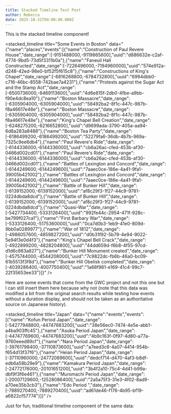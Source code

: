```yaml
---
title: Stacked Timeline Test Post
author: Rebecca
date: 2025-10-31T04:00:00.000Z
---
```


This is the stacked timeline component!

<stacked_timeline title="Some Events in Boston" data="{&#x22;name&#x22;:&#x22;places&#x22;,&#x22;events&#x22;:[{&#x22;name&#x22;:&#x22;Construction of Paul Revere House&#x22;,&#x22;date_range&#x22;:[-9151488000,-9119865600],&#x22;uuid&#x22;:&#x22;d886632e-c2af-4774-9bd5-73d5f3311b0a&#x22;},{&#x22;name&#x22;:&#x22;Faneuil Hall Constructed&#x22;,&#x22;date_range&#x22;:[-7226496000,-7194960000],&#x22;uuid&#x22;:&#x22;574e912a-d248-42ed-98e0-bf52f5f615c8&#x22;},{&#x22;name&#x22;:&#x22;Constructions of King's Chapel&#x22;,&#x22;date_range&#x22;:[-6816268800,-6784732800],&#x22;uuid&#x22;:&#x22;6994dbb0-c716-46bc-8558-742bae7a4231&#x22;},{&#x22;name&#x22;:&#x22;Protests against the Sugar Act and the Stamp Act&#x22;,&#x22;date_range&#x22;:[-6500736000,-6469113600],&#x22;uuid&#x22;:&#x22;4d6e815f-2db0-4fbe-a9bb-f90e4dc8ea10&#x22;},{&#x22;name&#x22;:&#x22;Boston Massacre&#x22;,&#x22;date_range&#x22;:[-6305904000,-6305904000],&#x22;uuid&#x22;:&#x22;58492ba2-8f1c-447c-987b-f8a46617e48e&#x22;},{&#x22;name&#x22;:&#x22;Boston Massacre&#x22;,&#x22;date_range&#x22;:[-6305904000,-6305904000],&#x22;uuid&#x22;:&#x22;58492ba2-8f1c-447c-987b-f8a46617e48e&#x22;},{&#x22;name&#x22;:&#x22;King's Chapel Bell Creation&#x22;,&#x22;date_range&#x22;:[-6248275200,-6216652800],&#x22;uuid&#x22;:&#x22;d9699ada-3790-405a-aa94-6d8a283a8488&#x22;},{&#x22;name&#x22;:&#x22;Boston Tea Party&#x22;,&#x22;date_range&#x22;:[-6186499200,-6186499200],&#x22;uuid&#x22;:&#x22;52279fa6-36db-4b7b-969a-7325c9ee6db4&#x22;},{&#x22;name&#x22;:&#x22;Paul Revere's Ride&#x22;,&#x22;date_range&#x22;:[-6144336000,-6144336000],&#x22;uuid&#x22;:&#x22;cb6a26ac-cfed-453b-af30-0466d002cd01&#x22;},{&#x22;name&#x22;:&#x22;Paul Revere's Ride&#x22;,&#x22;date_range&#x22;:[-6144336000,-6144336000],&#x22;uuid&#x22;:&#x22;cb6a26ac-cfed-453b-af30-0466d002cd01&#x22;},{&#x22;name&#x22;:&#x22;Battles of Lexington and Concord&#x22;,&#x22;date_range&#x22;:[-6144249600,-6144249600],&#x22;uuid&#x22;:&#x22;7aaec0ce-186e-4a41-9fa1-39005b421002&#x22;},{&#x22;name&#x22;:&#x22;Battles of Lexington and Concord&#x22;,&#x22;date_range&#x22;:[-6144249600,-6144249600],&#x22;uuid&#x22;:&#x22;7aaec0ce-186e-4a41-9fa1-39005b421002&#x22;},{&#x22;name&#x22;:&#x22;Battle of Bunker Hill&#x22;,&#x22;date_range&#x22;:[-6139152000,-6139152000],&#x22;uuid&#x22;:&#x22;af8c29f3-1f27-44c9-9781-0224dbda8dcd&#x22;},{&#x22;name&#x22;:&#x22;Battle of Bunker Hill&#x22;,&#x22;date_range&#x22;:[-6139152000,-6139152000],&#x22;uuid&#x22;:&#x22;af8c29f3-1f27-44c9-9781-0224dbda8dcd&#x22;},{&#x22;name&#x22;:&#x22;Quasi-War&#x22;,&#x22;date_range&#x22;:[-5427734400,-5333126400],&#x22;uuid&#x22;:&#x22;992fe44c-2954-471f-928c-be799f027ca1&#x22;},{&#x22;name&#x22;:&#x22;First Barbary War&#x22;,&#x22;date_range&#x22;:[-5333126400,-5175360000],&#x22;uuid&#x22;:&#x22;0ca7d0b3-1eb9-41e0-809d-9bb0a0289977&#x22;},{&#x22;name&#x22;:&#x22;War of 1812&#x22;,&#x22;date_range&#x22;:[-4986057600,-4859827200],&#x22;uuid&#x22;:&#x22;d0b31f92-5b79-4e94-9022-5e94f3e0d4f3&#x22;},{&#x22;name&#x22;:&#x22;King's Chapel Bell Crack&#x22;,&#x22;date_range&#x22;:[-4922899200,-4828204800],&#x22;uuid&#x22;:&#x22;44dd659d-f6b8-4f55-97cd-d1d6c863a827&#x22;},{&#x22;name&#x22;:&#x22;Bunker Hill Monument created&#x22;,&#x22;date_range&#x22;:[-4575744000,-4544208000],&#x22;uuid&#x22;:&#x22;7c9822dc-fb6b-46a0-bc09-61b5513f3f8d&#x22;},{&#x22;name&#x22;:&#x22;Bunker Hill Obelisk completed&#x22;,&#x22;date_range&#x22;:[-4039286400,-4007750400],&#x22;uuid&#x22;:&#x22;1a68f981-e169-41c4-99c7-22f35653ee33&#x22;}]}" />

Here are some events that come from the GWC project and not this one but I can still insert them here because why not (note that this data was modified a bit from the original search results while testing how events without a duration display, and should not be taken as an authoritative source on Japanese history).

<stacked_timeline title="Japan" data="{&#x22;name&#x22;:&#x22;events&#x22;,&#x22;events&#x22;:[{&#x22;name&#x22;:&#x22;Kofun Period Japan&#x22;,&#x22;date_range&#x22;:[-54277948800,-44747683200],&#x22;uuid&#x22;:&#x22;38e56ec0-7474-4e5e-abb1-a4ba903ffc45&#x22;},{&#x22;name&#x22;:&#x22;Asuka Period Japan&#x22;,&#x22;date_range&#x22;:[-44747769600,-44747683200],&#x22;uuid&#x22;:&#x22;4b9c163f-0f97-4d80-a77a-9760eeed89cf&#x22;},{&#x22;name&#x22;:&#x22;Nara Period Japan&#x22;,&#x22;date_range&#x22;:[-39761798400,-37110873600],&#x22;uuid&#x22;:&#x22;a7eed3c6-4a07-4414-954b-f654d13f37f6&#x22;},{&#x22;name&#x22;:&#x22;Heian Period Japan&#x22;,&#x22;date_range&#x22;:[-37110960000,-24772089600],&#x22;uuid&#x22;:&#x22;dedcf714-d470-4af3-b8df-edb6a58b29e9&#x22;},{&#x22;name&#x22;:&#x22;Kamakura Period Japan&#x22;,&#x22;date_range&#x22;:[-24772176000,-20101651200],&#x22;uuid&#x22;:&#x22;3b4f2a10-75c4-4d41-b99a-dbf9f3f6e461&#x22;},{&#x22;name&#x22;:&#x22;Muromachi Period Japan&#x22;,&#x22;date_range&#x22;:[-20007129600,-12528086400],&#x22;uuid&#x22;:&#x22;2a5a75f3-31e3-4f02-8ad9-a70ee35b3cb3&#x22;},{&#x22;name&#x22;:&#x22;Edo Period &#x22;,&#x22;date_range&#x22;:[-7889270400,-7889270400],&#x22;uuid&#x22;:&#x22;ad61de46-f176-4b95-bf19-a6822cf57774&#x22;}]}" />

Just for fun, traditional timeline component of the same data:

<timeline title="Japan Timeline Component" data="{&#x22;name&#x22;:&#x22;events&#x22;,&#x22;events&#x22;:[{&#x22;name&#x22;:&#x22;Asuka Period Japan&#x22;,&#x22;start_date&#x22;:[-44747769600,-44747683200],&#x22;end_date&#x22;:[]},{&#x22;name&#x22;:&#x22;Edo Period &#x22;,&#x22;start_date&#x22;:[-7889270400,-7889184000],&#x22;end_date&#x22;:[-7889270400,-7889270400]},{&#x22;name&#x22;:&#x22;Heian Period Japan&#x22;,&#x22;start_date&#x22;:[-37110960000],&#x22;end_date&#x22;:[-24772176000,-24772089600]},{&#x22;name&#x22;:&#x22;Kamakura Period Japan&#x22;,&#x22;start_date&#x22;:[-24772176000,-24772089600],&#x22;end_date&#x22;:[-20101737600,-20101651200]},{&#x22;name&#x22;:&#x22;Kofun Period Japan&#x22;,&#x22;start_date&#x22;:[-54277948800,null],&#x22;end_date&#x22;:[-44747769600,-44747683200]},{&#x22;name&#x22;:&#x22;Muromachi Period Japan&#x22;,&#x22;start_date&#x22;:[-20007129600,-20007043200],&#x22;end_date&#x22;:[-12528086400,null]},{&#x22;name&#x22;:&#x22;Nara Period Japan&#x22;,&#x22;start_date&#x22;:[-39761798400,-39761712000],&#x22;end_date&#x22;:[-37110960000,-37110873600]}],&#x22;min&#x22;:249,&#x22;max&#x22;:1969}" />
